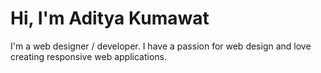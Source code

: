 # Hi, I'm Aditya Kumawat

I'm a web designer / developer. I have a passion for web design and love creating responsive web applications.
